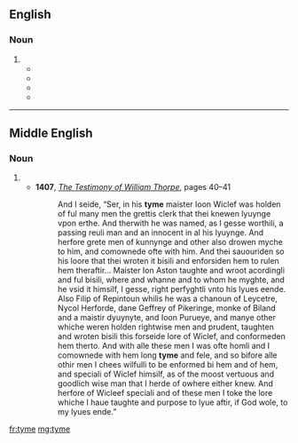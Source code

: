 ==English==

===Noun===
{{en-noun}}

# {{archaic spelling of|time|lang=en}}
#* {{quote-book|year=1588|title=Chancery Procedings, Series II, 222/83|author=Ffraunces Morgan|url=http://books.google.de/books?id=uBpWZ_5lxY8C&lpg=PA265&dq=tyme&hl=de&pg=PA40#v=onepage&q=tyme&f=false|passage=in the ſaid Leafe did promyſe and Coven''a''nte to and w<sup>th</sup> the ſaid Giles Allen to build in & vpon the demiſed [premiſſes 4-3] buildings for Tenement''es'' to be errected vpon the premiſſes the ſome of two hundrethe pound''es'' and the ſame to be done and fyniſhed by a certain '''tyme''' [5-9]}}
#* {{quote-book|year=1602|author=William Combe and John Combe|url=http://books.google.de/books?id=anjV6Gsx00MC&lpg=PA40&dq=tyme&hl=de&pg=PA18#v=onepage&q=tyme&f=false|title=Shakespeare Estate Records|chapter=The original Conveyance of over a hundred acres of land from William and John Combe to Shakespeare|passage=the saide John Combe, his heires and assignes, shall and will, from '''tyme''' to '''tyme''', and at all '''tymes''' herafter, well and sufficientlie save and keepe harmles and indempnified as well the saide fowre yardes of errable lande}}
#* {{quote-book|year=1629|title=Charter of Massachusetts Bay|url=http://www.nhinet.org/ccs/docs/mass-1.htm|passage=And the newe elected Deputie Governor and Assistants, and all other officers to be hereafter chosen as aforesaide from '''Tyme''' to '''Tyme''', to take the Oathes to their places respectivelie belonging, before the Governor of the said Company for the '''Tyme''' being, vnto which said Governor, Deputie Governor, and assistants}}
#* {{quote-book|year=2000|title=A Future History: The Tanner Chronicles|author=Heather J. Kintyre
|publisher=iUniverse|isbn=0595143695|url=http://books.google.com/books?id=v6FAM7wXAb8C&pg=PA128&dq=tyme|page=128|passage=While Pan slept, the tyme machine was communicating with Skyn regarding Pan.}}

----

==Middle English==

===Noun===
{{head|enm|noun}}

# {{l|en|time}}
#* '''1407''', ''[[w:The Testimony of William Thorpe|The Testimony of William Thorpe]]'', pages 40–41
#*: And I seide, “Ser, in his '''tyme''' maister Ioon Wiclef was holden of ful many men the grettis clerk that thei knewen lyuynge vpon erthe. And therwith he was named, as I gesse worthili, a passing reuli man and an innocent in al his lyuynge. And herfore grete men of kunnynge and other also drowen myche to him, and comownede ofte with him. And thei sauouriden so his loore that thei wroten it bisili and enforsiden hem to rulen hem theraftir… Maister Ion Aston taughte and wroot acordingli and ful bisili, where and whanne and to whom he myghte, and he vsid it himsilf, I gesse, right perfyghtli vnto his lyues eende. Also Filip of Repintoun whilis he was a chanoun of Leycetre, Nycol Herforde, dane Geffrey of Pikeringe, monke of Biland and a maistir dyuynyte, and Ioon Purueye, and manye other whiche weren holden rightwise men and prudent, taughten and wroten bisili this forseide lore of Wiclef, and conformeden hem therto. And with alle these men I was ofte homli and I comownede with hem long '''tyme''' and fele, and so bifore alle othir men I chees wilfulli to be enformed bi hem and of hem, and speciali of Wiclef himsilf, as of the moost vertuous and goodlich wise man that I herde of owhere either knew. And herfore of Wicleef speciali and of these men I toke the lore whiche I haue taughte and purpose to lyue aftir, if God wole, to my lyues ende.”

[[fr:tyme]]
[[mg:tyme]]